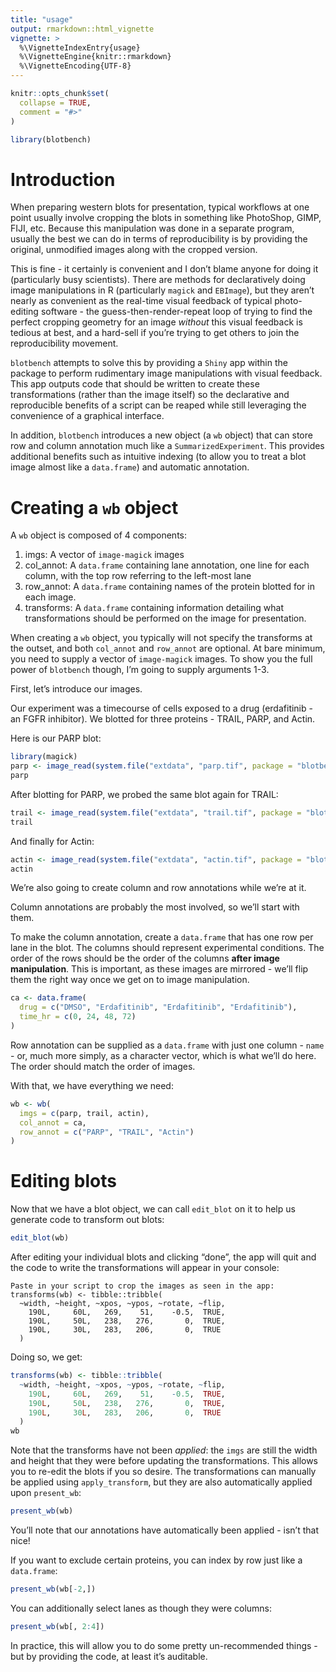 ```yaml
---
title: "usage"
output: rmarkdown::html_vignette
vignette: >
  %\VignetteIndexEntry{usage}
  %\VignetteEngine{knitr::rmarkdown}
  %\VignetteEncoding{UTF-8}
---
```


```r
knitr::opts_chunk$set(
  collapse = TRUE,
  comment = "#>"
)
```

```r
library(blotbench)
```

# Introduction

When preparing western blots for presentation, typical workflows at one point usually involve cropping the blots in something like PhotoShop, GIMP, FIJI, etc. Because this manipulation was done in a separate program, usually the best we can do in terms of reproducibility is by providing the original, unmodified images along with the cropped version. 

This is fine - it certainly is convenient and I don't blame anyone for doing it (particularly busy scientists). There are methods for declaratively doing image manipulations in R (particularly `magick` and `EBImage`), but they aren't nearly as convenient as the real-time visual feedback of typical photo-editing software - the guess-then-render-repeat loop of trying to find the perfect cropping geometry for an image *without* this visual feedback is tedious at best, and a hard-sell if you're trying to get others to join the reproducibility movement.

`blotbench` attempts to solve this by providing a `Shiny` app within the package to perform rudimentary image manipulations with visual feedback. This app outputs code that should be written to create these transformations (rather than the image itself) so the declarative and reproducible benefits of a script can be reaped while still leveraging the convenience of a graphical interface.

In addition, `blotbench` introduces a new object (a `wb` object) that can store row and column annotation much like a `SummarizedExperiment`. This provides additional benefits such as intuitive indexing (to allow you to treat a blot image almost like a `data.frame`) and automatic annotation.

# Creating a `wb` object

A `wb` object is composed of 4 components:

1. imgs: A vector of `image-magick` images
2. col_annot: A `data.frame` containing lane annotation, one line for each column, with the top row referring to the left-most lane
3. row_annot: A `data.frame` containing names of the protein blotted for in each image. 
4. transforms: A `data.frame` containing information detailing what transformations should be performed on the image for presentation.

When creating a `wb` object, you typically will not specify the transforms at the outset, and both `col_annot` and `row_annot` are optional. At bare minimum, you need to supply a vector of `image-magick` images. To show you the full power of `blotbench` though, I'm going to supply arguments 1-3.

First, let's introduce our images.

Our experiment was a timecourse of cells exposed to a drug (erdafitinib - an FGFR inhibitor). We blotted for three proteins - TRAIL, PARP, and Actin.

Here is our PARP blot:

```r
library(magick)
parp <- image_read(system.file("extdata", "parp.tif", package = "blotbench"))
parp
```

After blotting for PARP, we probed the same blot again for TRAIL:

```r
trail <- image_read(system.file("extdata", "trail.tif", package = "blotbench"))
trail
```

And finally for Actin:

```r
actin <- image_read(system.file("extdata", "actin.tif", package = "blotbench"))
actin
```

We're also going to create column and row annotations while we're at it. 

Column annotations are probably the most involved, so we'll start with them.

To make the column annotation, create a `data.frame` that has one row per lane in the blot. The columns should represent experimental conditions. The order of the rows should be the order of the columns **after image manipulation**. This is important, as these images are mirrored - we'll flip them the right way once we get on to image manipulation.

```r
ca <- data.frame(
  drug = c("DMSO", "Erdafitinib", "Erdafitinib", "Erdafitinib"),
  time_hr = c(0, 24, 48, 72)
)
```

Row annotation can be supplied as a `data.frame` with just one column - `name` - or, much more simply, as a character vector, which is what we'll do here. The order should match the order of images.

With that, we have everything we need:

```r
wb <- wb(
  imgs = c(parp, trail, actin),
  col_annot = ca,
  row_annot = c("PARP", "TRAIL", "Actin")
)
```

# Editing blots

Now that we have a blot object, we can call `edit_blot` on it to help us generate code to transform out blots:

```r
edit_blot(wb)
```

After editing your individual blots and clicking "done", the app will quit and the code to write the transformations will appear in your console:

```
Paste in your script to crop the images as seen in the app:
transforms(wb) <- tibble::tribble(
  ~width, ~height, ~xpos, ~ypos, ~rotate, ~flip,
    190L,     60L,   269,    51,    -0.5,  TRUE,
    190L,     50L,   238,   276,       0,  TRUE,
    190L,     30L,   283,   206,       0,  TRUE
  )
```

Doing so, we get:

```r
transforms(wb) <- tibble::tribble(
  ~width, ~height, ~xpos, ~ypos, ~rotate, ~flip,
    190L,     60L,   269,    51,    -0.5,  TRUE,
    190L,     50L,   238,   276,       0,  TRUE,
    190L,     30L,   283,   206,       0,  TRUE
  )
wb
```

Note that the transforms have not been *applied*: the `imgs` are still the width and height that they were before updating the transformations. This allows you to re-edit the blots if you so desire. The transformations can manually be applied using `apply_transform`, but they are also automatically applied upon `present_wb`:

```r
present_wb(wb)
```

You'll note that our annotations have automatically been applied - isn't that nice!

If you want to exclude certain proteins, you can index by row just like a `data.frame`:

```r
present_wb(wb[-2,])
```

You can additionally select lanes as though they were columns:

```r
present_wb(wb[, 2:4])
```

In practice, this will allow you to do some pretty un-recommended things - but by providing the code, at least it's auditable.
